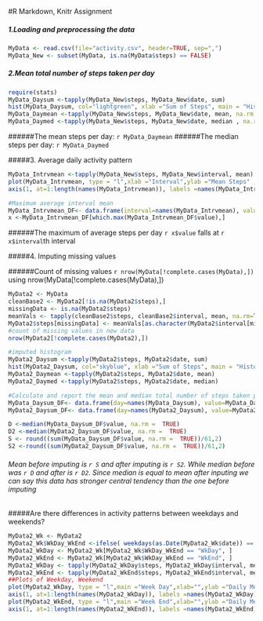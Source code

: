 #R Markdown, Knitr Assignment

##### 1.Loading and preprocessing the data
```r
MyData <- read.csv(file="activity.csv", header=TRUE, sep=",")
MyData_New <- subset(MyData, is.na(MyData$steps) == FALSE)
```

##### 2.Mean total number of steps taken per day
```r
require(stats)
MyData_Daysum <-tapply(MyData_New$steps, MyData_New$date, sum)
hist(MyData_Daysum, col="lightgreen", xlab ="Sum of Steps", main = "Histogram of Steps per Day")
MyData_Daymean <-tapply(MyData_New$steps, MyData_New$date, mean, na.rm = TRUE)
MyData_Daymed <-tapply(MyData_New$steps, MyData_New$date, median , na.rm = TRUE)
```
######The mean steps per day: `r MyData_Daymean`
######The median steps per day: `r MyData_Daymed`

#####3. Average daily activity pattern
```r
MyData_Intrvmean <-tapply(MyData_New$steps, MyData_New$interval, mean)
plot(MyData_Intrvmean, type = "l",xlab ="Interval",ylab ="Mean Steps" ,xaxt = "n", col="blue" )
axis(1, at=1:length(names(MyData_Intrvmean)), labels =names(MyData_Intrvmean) )

#Maximum average interval mean
MyData_Intrvmean_DF<- data.frame(interval=names(MyData_Intrvmean), value=MyData_Intrvmean)
x <-MyData_Intrvmean_DF[which.max(MyData_Intrvmean_DF$value),]
```
######The maximum  of average steps per day  `r x$value` falls at  `r x$interval`th  interval

#####4. Imputing missing values

######Count of missing values `r nrow(MyData[!complete.cases(MyData),])` using nrow(MyData[!complete.cases(MyData),])

```r
MyData2 <- MyData
cleanBase2 <- MyData2[!is.na(MyData2$steps),]
missingData <- is.na(MyData2$steps)
meanVals <- tapply(cleanBase2$steps, cleanBase2$interval, mean, na.rm=TRUE, simplify=TRUE)
MyData2$steps[missingData] <- meanVals[as.character(MyData2$interval[missingData])]
#count of missing values in new data
nrow(MyData2[!complete.cases(MyData2),])

#imputed histogram
MyData2_Daysum <-tapply(MyData2$steps, MyData2$date, sum)
hist(MyData2_Daysum, col="skyblue", xlab ="Sum of Steps", main = "Histogram of Steps per Day-Missing values imputed")
MyData2_Daymean <-tapply(MyData2$steps, MyData2$date, mean)
MyData2_Daymed <-tapply(MyData2$steps, MyData2$date, median)

#Calculate and report the mean and median total number of steps taken per day. 
MyData_Daysum_DF<- data.frame(day=names(MyData_Daysum), value=MyData_Daysum)
MyData2_Daysum_DF<- data.frame(day=names(MyData2_Daysum), value=MyData2_Daysum)

D <-median(MyData_Daysum_DF$value, na.rm =  TRUE)
D2 <-median(MyData2_Daysum_DF$value, na.rm =  TRUE)
S <- round((sum(MyData_Daysum_DF$value, na.rm =  TRUE))/61,2)
S2 <-round((sum(MyData2_Daysum_DF$value, na.rm =  TRUE))/61,2)

```

###### Mean before imputing is `r S` and  after imputing is `r S2`.  While median before was `r D` and after is `r D2`. Since median is equal to mean after inputing we can say this data has stronger central tendency than the one before imputing 

#####Are there differences in activity patterns between weekdays and weekends?
```r
MyData2_Wk <- MyData2
MyData2_Wk$WkDay_WkEnd <-ifelse( weekdays(as.Date(MyData2_Wk$date)) == "Saturday" | weekdays(as.Date(MyData2_Wk$date)) == "Sunday", "WkEnd", "WkDay")
MyData2_WkDay <- MyData2_Wk[MyData2_Wk$WkDay_WkEnd == "WkDay", ]
MyData2_WkEnd <- MyData2_Wk[MyData2_Wk$WkDay_WkEnd == "WkEnd", ]
MyData2_WkDay <- tapply(MyData2_WkDay$steps, MyData2_WkDay$interval, mean, na.rm = TRUE)
MyData2_WkEnd <- tapply(MyData2_WkEnd$steps, MyData2_WkEnd$interval, mean, na.rm = TRUE)
##Plots of Weekday, Weekend
plot(MyData2_WkDay, type = "l",main ="Week Day",xlab="",ylab ="Daily Mean Steps" ,xaxt = "n", col="brown" )
axis(1, at=1:length(names(MyData2_WkDay)), labels =names(MyData2_WkDay) )
plot(MyData2_WkEnd, type = "l",main ="Week End",xlab="",ylab ="Daily Mean Steps" ,xaxt = "n", col="darkgreen" )
axis(1, at=1:length(names(MyData2_WkEnd)), labels =names(MyData2_WkEnd) )
```

